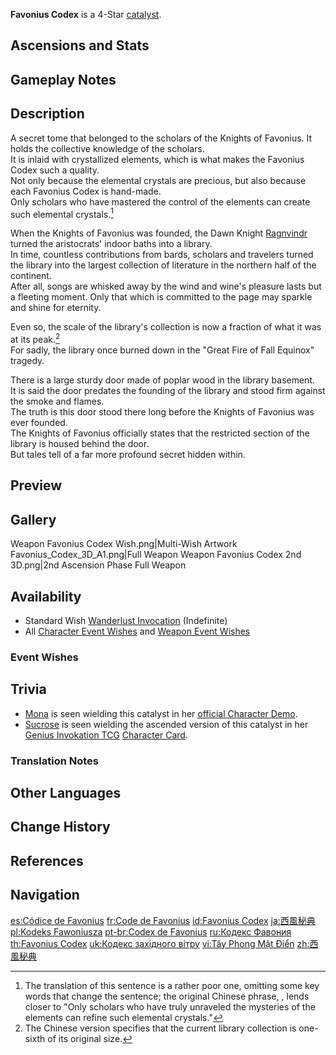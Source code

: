 {{Weapon Infobox
|id             = 14401
|image          = <gallery>
Weapon_Favonius_Codex.png|Base
Weapon_Favonius_Codex 2nd.png|2nd Ascension
</gallery>
|type           = Catalyst
|series         = Favonius
|releaseDate    = 2020-09-28
|quality        = 4
|base_atk       = 42
|2nd_stat_type  = Energy Recharge
|2nd_stat       = 10.0%
|obtain         = Wishes
|passive        = Windfall
|effect         = CRIT hits have a (var1)% chance to generate a small amount of Elemental Particles, which will regenerate 6 Energy for the character. Can only occur once every (var2)s.
|eff_rank1_var1 = 60
|eff_rank2_var1 = 70
|eff_rank3_var1 = 80
|eff_rank4_var1 = 90
|eff_rank5_var1 = 100
|eff_rank1_var2 = 12
|eff_rank2_var2 = 10.5
|eff_rank3_var2 = 9
|eff_rank4_var2 = 7.5
|eff_rank5_var2 = 6
|eff_att1       = CRIT Hit
|eff_att2       = Energy Generation
}}
{{Description|A secret tome that belonged to the scholars of the [[Knights of Favonius]]. It describes the logic and power of elements and matter.}}
'''Favonius Codex''' is a 4-Star [[catalyst]].

==Ascensions and Stats==
{{Weapon Ascensions and Stats
|ascendMat1 = Tile of Decarabian's Tower
|bossMat1   = Heavy Horn
|commonMat1 = Divining Scroll
|ascendMat2 = Debris of Decarabian's City
|bossMat2   = Black Bronze Horn
|commonMat2 = Sealed Scroll
|ascendMat3 = Fragment of Decarabian's Epic
|ascendMat4 = Scattered Piece of Decarabian's Dream
|commonMat3 = Forbidden Curse Scroll
|bossMat3   = Black Crystal Horn
}}

==Gameplay Notes==
{{Transclude|Favonius Series|Gameplay Notes}}

==Description==
A secret tome that belonged to the scholars of the Knights of Favonius. It holds the collective knowledge of the scholars.<br />
It is inlaid with crystallized elements, which is what makes the Favonius Codex such a quality.<br />
Not only because the elemental crystals are precious, but also because each Favonius Codex is hand-made.<br />
Only scholars who have mastered the control of the elements can create such elemental crystals.<ref group="Note">The translation of this sentence is a rather poor one, omitting some key words that change the sentence; the original Chinese phrase, {{zh|只有真正掌握了元素的奥妙的学者}}, lends closer to "Only scholars who have truly unraveled the mysteries of the elements can refine such elemental crystals."</ref>

When the Knights of Favonius was founded, the Dawn Knight [[Ragnvindr]] turned the aristocrats' indoor baths into a library.<br />
In time, countless contributions from bards, scholars and travelers turned the library into the largest collection of literature in the northern half of the continent.<br />
After all, songs are whisked away by the wind and wine's pleasure lasts but a fleeting moment. Only that which is committed to the page may sparkle and shine for eternity.

Even so, the scale of the library's collection is now a fraction of what it was at its peak.<ref group="Note">The Chinese version specifies that the current library collection is one-sixth of its original size.</ref><br />
For sadly, the library once burned down in the "Great Fire of Fall Equinox" tragedy.

There is a large sturdy door made of poplar wood in the library basement.<br />
It is said the door predates the founding of the library and stood firm against the smoke and flames.<br />
The truth is this door stood there long before the Knights of Favonius was ever founded.<br />
The Knights of Favonius officially states that the restricted section of the library is housed behind the door.<br />
But tales tell of a far more profound secret hidden within.

==Preview==
{{Preview
|file=Weapon Favonius Codex Passive
}}

==Gallery==
<gallery>
Weapon Favonius Codex Wish.png|Multi-Wish Artwork
Favonius_Codex_3D_A1.png|Full Weapon
Weapon Favonius Codex 2nd 3D.png|2nd Ascension Phase Full Weapon
</gallery>

==Availability==
*Standard Wish [[Wanderlust Invocation]] (Indefinite)
*All [[Character Event Wishes]] and [[Weapon Event Wishes]]

===Event Wishes===
{{Featured}}

==Trivia==
*[[Mona]] is seen wielding this catalyst in her [https://youtu.be/QUioSVENXcI official Character Demo].
*[[Sucrose]] is seen wielding the ascended version of this catalyst in her [[Genius Invokation TCG]] [[Sucrose (Character Card)|Character Card]].

===Translation Notes===
{{Reflist|note=1}}

==Other Languages==
{{Flex|
===Weapon===
{{Other Languages
|en      = Favonius Codex
|zhs     = 西风秘典
|zhs_rm  = Xīfēng Mì Diǎn
|zht     = 西風秘典
|zht_rm  = Xīfēng Mì Diǎn
|zh_tl   = {{Lex|Favonius|zh}} Secret Scriptures
|ja      = 西風秘典
|ja_rm   = Sepyurosu Kodekkusu<ref>HoYoverse Japanese Customer Support Response: [[:File:CS JA Weapon Pronunciation Reply.png|Japanese Pronunciation of Various Weapons]]</ref>
|ja_tl   = {{Lex|Favonius|ja}} Secret Scriptures
|ja_note = The official name uses the characters for "secret scriptures" (秘典), but reads them as the English word "codex."
|ko      = 페보니우스 {{tt|비전|秘典}}
|ko_rm   = Peboniuseu Bijeon
|ko_tl   = Favonius Secret Scriptures{{Sino|ko|part=1}}
|es      = Códice de Favonius
|es_tl   = Favonius Codex
|fr      = Code de Favonius
|fr_tl   = Favonius Codex
|ru      = Кодекс Фавония
|ru_tl   = Favonius Codex
|th      = Favonius Codex
|vi      = {{tt|Tây Phong|西風}} {{tt|Mật Điển|秘典}}
|vi_tl   = {{Lex|Favonius|vi}} Secret Scriptures{{Sino|vi}}
|de      = Favonius-Kodex
|de_tl   = Favonius Codex
|id      = Favonius Codex
|pt      = Codex de Favonius
|pt_tl   = Favonius Codex
|tr      = Favonius Kanunları
|tr_tl   = 
|it      = Codice di Favonius
|it_tl   = Favonius Codex
}}
|
===Passive===
{{Transclude|Favonius Series|Other Languages}}
}}

==Change History==
{{Change History|1.0}}

==References==
{{Reflist}}

==Navigation==
{{Weapons by Series Navbox|series=Favonius}}
{{Weapon Navbox|type=Catalysts}}

[[es:Códice de Favonius]]
[[fr:Code de Favonius]]
[[id:Favonius Codex]]
[[ja:西風秘典]]
[[pl:Kodeks Fawoniusza]]
[[pt-br:Codex de Favonius]]
[[ru:Кодекс Фавония]]
[[th:Favonius Codex]]
[[uk:Кодекс західного вітру]]
[[vi:Tây Phong Mật Điển]]
[[zh:西風秘典]]